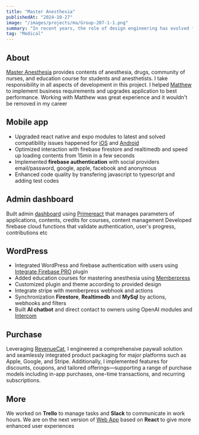 ```yaml
---
title: "Master Anesthesia"
publishedAt: "2024-10-27"
image: "/images/projects/ma/Group-207-1-1.png"
summary: "In recent years, the role of design engineering has evolved from a specialized niche to a critical component in the development of innovative products and solutions."
tag: "Medical"
---
```


## About

[Master Anesthesia](https://masteranesthesia.com) provides contents of anesthesia, drugs, community of nurses, and education course for students and anesthetists.
I take responsibility in all aspects of development in this project. I helped [Matthew](https://www.facebook.com/matthew.willis.798/) to implement business requirements and upgrades application to best performance.
Working with Matthew was great experience and it wouldn't be removed in my career

## Mobile app

* Upgraded react native and expo modules to latest and solved compatibility issues happened for [iOS]((https://apps.apple.com/us/app/master-anesthesia/id1550793078#?platform=iphone)) and [Android](https://play.google.com/store/apps/details?id=com.masteranesthesia)
* Optimized interaction with firebase firestore and realtimedb and speed up loading contents from 15min in a few seconds
* Implemented **firebase authentication** with social providers email/password, google, apple, facebook and anonymous
* Enhanced code quality by transfering javascript to typescript and adding test codes

## Admin dashboard

Built admin [dashboard](https://masteranesthesia.vercel.app) using [Primereact](https://primereact.org/) that manages parameters of applications, contents, credits for courses, content management
Developed firebase cloud functions that validate authentication, user's progress, contributions etc

## WordPress

* Integrated WordPress and firebase authentication with users using [Integrate Firebase PRO](https://firebase-wordpress-docs.readthedocs.io/en/latest/) plugin
* Added education courses for mastering anesthesia using [Memberpress](http://memberpress.com/)
* Customized plugin and theme according to provided design
* Integrate stripe with memberpress webhook and actions
* Synchronization **Firestore**, **Realtimedb** and **MySql** by actions, webhooks and filters
* Built **AI chatbot** and direct contact to owners using OpenAI modules and [Intercom](https://www.intercom.com/)

## Purchase

Leveraging [RevenueCat](https://www.revenuecat.com/), I engineered a comprehensive paywall solution and seamlessly integrated product packaging for major platforms such as Apple, Google, and Stripe. Additionally, I implemented features for discounts, coupons, and tailored offerings—supporting a range of purchase models including in-app purchases, one-time transactions, and recurring subscriptions.

## More

We worked on **Trello** to manage tasks and **Slack** to communicate in work hours.
We are on the next version of [Web App](https://test.masteranesthesia.com) based on **React** to give more enhanced user experiences